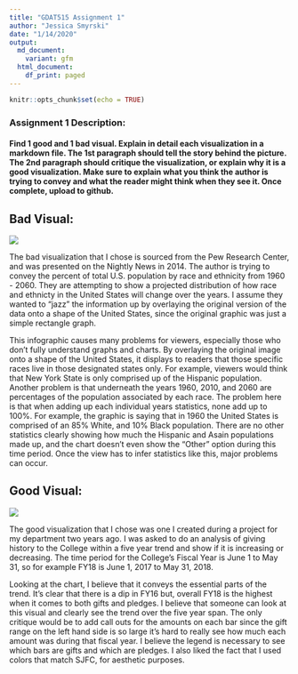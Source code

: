 ```yaml
---
title: "GDAT515 Assignment 1"
author: "Jessica Smyrski"
date: "1/14/2020"
output:
  md_document:
    variant: gfm
  html_document:
    df_print: paged
---
```


```r
knitr::opts_chunk$set(echo = TRUE)
```
### Assignment 1 Description:

#### Find 1 good and 1 bad visual. Explain in detail each visualization in a markdown file. The 1st paragraph should tell the story behind the picture. The 2nd paragraph should critique the visualization, or explain why it is a good visualization. Make sure to explain what you think the author is trying to convey and what the reader might think when they see it. Once complete, upload to github.

## Bad Visual:

![](Bad_Vis.png)

  The bad visualization that I chose is sourced from the Pew Research Center, and was presented on the Nightly News in 2014. The author is trying to convey the percent of total U.S. population by race and ethnicity from 1960 - 2060. They are attempting to show a projected distribution of how race and ethnicty in the United States will change over the years. I assume they wanted to "jazz" the information up by overlaying the original version of the data onto a shape of the United States, since the original graphic was just a simple rectangle graph.
 
  This infographic causes many problems for viewers, especially those who don't fully understand graphs and charts. By overlaying the original image onto a shape of the United States, it displays to readers that those specific races live in those designated states only. For example, viewers would think that New York State is only comprised up of the Hispanic population. Another problem is that underneath the years 1960, 2010, and 2060 are percentages of the population associated by each race. The problem here is that when adding up each individual years statistics, none add up to 100%. For example, the graphic is saying that in 1960 the United States is comprised of an 85% White, and 10% Black population. There are no other statistics clearly showing how much the Hispanic and Asain populations made up, and the chart doesn't even show the "Other" option during this time period. Once the view has to infer statistics like this, major problems can occur.

## Good Visual:

![](Good_Vis.png)

  The good visualization that I chose was one I created during a project for my department two years ago. I was asked to do an analysis of giving history to the College within a five year trend and show if it is increasing or decreasing. The time period for the College's Fiscal Year is June 1 to May 31, so for example FY18 is June 1, 2017 to May 31, 2018.

  Looking at the chart, I believe that it conveys the essential parts of the trend. It's clear that there is a dip in FY16 but, overall FY18 is the highest when it comes to both gifts and pledges. I believe that someone can look at this visual and clearly see the trend over the five year span. The only critique would be to add call outs for the amounts on each bar since the gift range on the left hand side is so large it's hard to really see how much each amount was during that fiscal year. I believe the legend is necessary to see which bars are gifts and which are pledges. I also liked the fact that I used colors that match SJFC, for aesthetic purposes.
